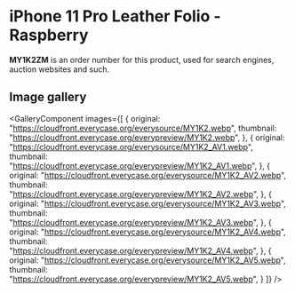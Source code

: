 
# iPhone 11 Pro Leather Folio - Raspberry

<Callout type='info' emoji='👉🏻'>**MY1K2ZM** is an order number for this product, used for search engines, auction websites and such.</Callout>

## Image gallery

<GalleryComponent
    images={[
      {
        original: "https://cloudfront.everycase.org/everysource/MY1K2.webp",
        thumbnail: "https://cloudfront.everycase.org/everypreview/MY1K2.webp",
      },
      {
        original: "https://cloudfront.everycase.org/everysource/MY1K2_AV1.webp",
        thumbnail: "https://cloudfront.everycase.org/everypreview/MY1K2_AV1.webp",
      },
      {
        original: "https://cloudfront.everycase.org/everysource/MY1K2_AV2.webp",
        thumbnail: "https://cloudfront.everycase.org/everypreview/MY1K2_AV2.webp",
      },
      {
        original: "https://cloudfront.everycase.org/everysource/MY1K2_AV3.webp",
        thumbnail: "https://cloudfront.everycase.org/everypreview/MY1K2_AV3.webp",
      },
      {
        original: "https://cloudfront.everycase.org/everysource/MY1K2_AV4.webp",
        thumbnail: "https://cloudfront.everycase.org/everypreview/MY1K2_AV4.webp",
      },
      {
        original: "https://cloudfront.everycase.org/everysource/MY1K2_AV5.webp",
        thumbnail: "https://cloudfront.everycase.org/everypreview/MY1K2_AV5.webp",
      }
    ]}
  />
